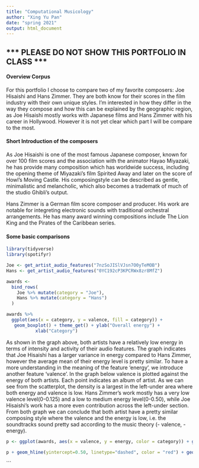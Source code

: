 ```yaml
---
title: "Computational Musicology"
author: "Xing Yu Pan"
date: "spring 2021"
output: html_document
---
```



## *** PLEASE DO NOT SHOW THIS PORTFOLIO IN CLASS ***
#### Overview Corpus 

For this portfolio I choose to compare two of my favorite composers: Joe Hisaishi and Hans Zimmer. They are both know for their scores in the film industry with their own unique styles. I'm interested in how they differ in the way they compose and how this can be explained by the geographic region, as Joe Hisaishi mostly works with Japanese films and Hans Zimmer with his career in Hollywood. However it is not yet clear which part I will be compare to the most. 
  
#### Short Introduction of the composers

As Joe Hisaishi is one of the most famous Japanese composer, known for over 100 film scores and the association with the animator Hayao Miyazaki, he has provide many composition which has worldwide success, including the opening theme of Miyazaki's film Spirited Away and later on the score of Howl's Moving Castle. His composingstyle can be described as gentle, minimalistic and melancholic, which also becomes a tradematk of much of the studio Ghibli's output. 

Hans Zimmer is a German film score composer and producer. His work are notable for integreting electronic sounds with traditional orchestral arrangements. He has many award winning compositions include The Lion King and the Pirates of the Caribbean series. 

#### Some basic comparisons 

```r

library(tidyverse)
library(spotifyr)
```
```r
Joe <- get_artist_audio_features("7nzSoJISlVJsn7O0yTeMOB")
Hans <- get_artist_audio_features("0YC192cP3KPCRWx8zr8MfZ")

```
```r
awards <-
  bind_rows(
    Joe %>% mutate(category = "Joe"),
    Hans %>% mutate(category = "Hans")
  )

```
```r
awards %>%
  ggplot(aes(x = category, y = valence, fill = category)) +
   geom_boxplot() + theme_get() + ylab("Overall energy") + 
           xlab("Category")

```


As shown in the graph above, both artists have a relatively low energy in terms of intensity and activity of their audio features. The graph indicates that Joe Hisaishi has a larger variance in energy compared to Hans Zimmer, however the average mean of their energy level is pretty similar. To have a more understanding in the meaning of the feature 'energy', we introduce another feature 'valence'. In the graph below valence is plotted against the energy of both artists. Each point indicates an album of artist. As we can see from the scatterplot, the density is a largest in the left-under area where both energy and valence is low. Hans Zimmer's work mostly has a very low valence level(0-0.125) and a low to medium energy level(0-0.50), while Joe Hisaishi's work has a more even contribution across the left-under section. 
  From both graph we can conclude that both artist have a pretty similar composing style where the valence and the energy is low, i.e. the soundtracks sound pretty sad according to the music theory (- valence, - energy). 



```r
p <- ggplot(awards, aes(x = valence, y = energy, color = category)) + geom_point(position = "jitter") + scale_x_continuous("valence") +  scale_color_discrete("Artist")

p + geom_hline(yintercept=0.50, linetype="dashed", color = "red") + geom_vline(xintercept = 0.5,  linetype="dashed", color = "red")

```





```


